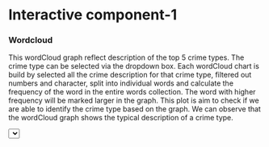 # Interactive component-1

### Wordcloud

This wordCloud graph reflect description of the top 5 crime types. The crime type can be selected via the dropdown box. Each wordCloud chart is build by selected all the crime description for that crime type, filtered out numbers and character, split into individual words and calculate the frequency of the word in the entire words collection. The word with higher frequency will be marked larger in the graph. This plot is aim to check if we are able to identify the crime type based on the graph. We can observe that the wordCloud graph shows the typical description of a crime type.


<meta charset="utf-8">

<!-- Load d3.js -->
<script src="https://d3js.org/d3.v4.js"></script>

<!-- Load d3-cloud -->
<script src="https://cdn.jsdelivr.net/gh/holtzy/D3-graph-gallery@master/LIB/d3.layout.cloud.js"></script>
<!-- Initialize a select button -->
<select id="selectButton"></select>

<!-- Create a div where the graph will take place -->
<div id="my_dataviz"></div>
<script>
    var allGroup = ["ASSAULT 3 & RELATED OFFENSES", "CRIMINAL MISCHIEF & RELATED OF", "GRAND LARCENY",
    "HARRASSMENT 2","PETIT LARCENY"]

    // add the options to the button
    d3.select("#selectButton")
      .selectAll('myOptions')
     	.data(allGroup)
      .enter()
    	.append('option')
      .text(function (d) { return d; }) // text showed in the menu
      .attr("value", function (d) { return d; }) // corresponding value returned by the button
   var fill = d3.scaleOrdinal(d3.schemeCategory20);
   var margin = {top: 10, right: 10, bottom: 10, left: 10},
        width = 450 - margin.left - margin.right,
        height = 450 - margin.top - margin.bottom;

    // append the svg object to the body of the page
    var svg = d3.select("#my_dataviz").append("svg")
        .attr("width", width + margin.left + margin.right)
        .attr("height", height + margin.top + margin.bottom)
      .append("g")
        .attr("transform",
              "translate(" + margin.left + "," + margin.top + ")");

    var myWords=getWords("ASSAULT 3 & RELATED OFFENSES");


    var layout = d3.layout.cloud()
      .size([width, height])
      .words(myWords.map(function(d) { return {text: d.word, size:d.size}; }))
      .padding(5)        //space between words
      .rotate(function() { return ~~(Math.random() * 2) * 90; })
      .fontSize(function(d) { return d.size; })      // font size of words
      .on("end", draw);

    layout.start();

    function getWords(select_group){
      var found = null;
      var word_freq=[{OFNS_DESC: "ASSAULT 3 & RELATED OFFENSES", con_str: [{"word": "OBSTR", "size": 26.57928032795182}, {"word": "BREATH", "size": 26.57928032795182}, {"word": "CIRCUL", "size": 26.57928032795182}, {"word": "ASSAULT", "size": 120.0}, {"word": "MENACING", "size": 39.046173051942574}, {"word": "UNCLASSIFIED", "size": 38.954231826846836}, {"word": "PEACE", "size": 20.0}, {"word": "OFFICER", "size": 20.0}]}, {"OFNS_DESC": "CRIMINAL MISCHIEF & RELATED OF", "con_str": [{"word": "MISCHIEF", "size": 117.47163787697394}, {"word": "CRIMINAL", "size": 120.0}, {"word": "OF", "size": 59.82312866997321}, {"word": "MOTOR", "size": 49.222963343024915}, {"word": "TH", "size": 40.44852060885924}, {"word": "GRAFFIT", "size": 40.44852060885924}, {"word": "UNCLASSIFIED", "size": 45.70121429793056}, {"word": "M", "size": 30.35074967219657}, {"word": "UNCL", "size": 30.57949945841172}, {"word": "ND", "size": 30.57949945841172}, {"word": "BY", "size": 21.117382133287727}, {"word": "FIRE", "size": 21.042557436862207}, {"word": "MIS", "size": 20.933527164927884}, {"word": "RECKLESS", "size": 20.232312866997322}, {"word": "ENDANGERMENT", "size": 20.232312866997322}, {"word": "PROPE", "size": 20.232312866997322}, {"word": "TAMPERING", "size": 21.577732170343765}, {"word": "FALSE", "size": 20.01567755544154}, {"word": "ALARM", "size": 20.01567755544154}, {"word": "FIR", "size": 20.090502251867054}, {"word": "EXPLOSIVE", "size": 20.0}]}, {OFNS_DESC: "GRAND LARCENY", con_str: [{"word": "LARCENY", "size": 120.0}, {"word": "GRAND", "size": 120.0}, {"word": "FROM", "size": 77.9096730986564}, {"word": "STORE", "size": 29.21853417604956}, {"word": "SHOPL", "size": 26.811770122640326}, {"word": "RESIDENCE", "size": 32.83077309447072}, {"word": "UNATTENDED", "size": 46.48445021137667}, {"word": "VEHICLE", "size": 32.76798794525135}, {"word": "MOTORCYCLE", "size": 35.85785442216734}, {"word": "PERSON", "size": 38.56598719182956}, {"word": "PICK", "size": 22.399229835502908}, {"word": "UNCL", "size": 21.583022895651084}, {"word": "OF", "size": 32.40132267381022}, {"word": "BICYCLE", "size": 24.855384872964713}, {"word": "OPEN", "size": 33.609308944790925}, {"word": "AREAS", "size": 27.283914444769998}, {"word": "BY", "size": 53.766690385500816}, {"word": "ACQUIRING", "size": 24.34389519065757}, {"word": "LOST", "size": 23.054706793353144}, {"word": "CREDIT", "size": 32.56121552048889}, {"word": "CARD", "size": 32.56121552048889}, {"word": "IDENTITY", "size": 20.773513038382653}, {"word": "THEFT", "size": 26.255075132895232}, {"word": "UNCLASSIFIED", "size": 22.4996860742539}, {"word": "DISHONEST", "size": 21.322673810221424}, {"word": "EMP", "size": 21.322673810221424}, {"word": "BAG", "size": 22.131346532166923}, {"word": "DIP", "size": 22.131346532166923}, {"word": "EATERY", "size": 22.326399062408438}, {"word": "VEHICULAR", "size": 23.08902934159307}, {"word": "ACCESSORIES", "size": 23.08902934159307}, {"word": "RETAIL", "size": 22.40592691808631}, {"word": "COMPROMISE", "size": 31.16822234314177}, {"word": "CELL", "size": 21.768029802017494}, {"word": "PHONE", "size": 21.768029802017494}, {"word": "ACCT", "size": 36.41371227658951}, {"word": "EXISTING", "size": 22.82030890293416}, {"word": "BUILDING", "size": 27.728433301243147}, {"word": "NON", "size": 26.688711230170355}, {"word": "BANK", "size": 26.759030597296054}, {"word": "REPRODUCED", "size": 22.151437779917124}, {"word": "CHECK", "size": 22.151437779917124}, {"word": "FALSE", "size": 26.35971704826085}, {"word": "PROMISE", "size": 26.35971704826085}, {"word": "IN", "size": 26.35971704826085}, {"word": "CONTACT", "size": 26.35971704826085}, {"word": "PERSONAL", "size": 23.385375245908502}, {"word": "ELECTRONIC", "size": 23.385375245908502}, {"word": "DEVICE", "size": 23.385375245908502}, {"word": "SNATCH", "size": 23.385375245908502}, {"word": "ATM", "size": 21.55372315934871}, {"word": "TRANSACTION", "size": 21.552886024025785}, {"word": "NEW", "size": 22.242685530115942}, {"word": "NOT", "size": 25.10485119919635}, {"word": "LUSH", "size": 21.32937089280482}, {"word": "WORKER", "size": 21.32937089280482}, {"word": "SLEEPING", "size": 21.32937089280482}, {"word": "UNCON", "size": 21.32937089280482}, {"word": "VICTIM", "size": 21.32937089280482}, {"word": "PURS", "size": 21.010422334770414}, {"word": "NECK", "size": 20.361642459503578}, {"word": "CHAI", "size": 20.361642459503578}, {"word": "EXTORTION", "size": 22.928299359591477}, {"word": "LOS", "size": 21.2883512619815}, {"word": "UNAUTHORIZED", "size": 20.459587292285796}, {"word": "PURCHASE", "size": 20.459587292285796}, {"word": "TELLER", "size": 20.685613829475535}, {"word": "PACKAGE", "size": 21.038884935749863}, {"word": "INSIDE", "size": 20.72077351303838}, {"word": "NIGHT", "size": 21.429827131555815}, {"word": "CLUB", "size": 21.429827131555815}, {"word": "TRUCK", "size": 20.133104516345067}, {"word": "OUTSIDE", "size": 20.317274287388557}, {"word": "BOAT", "size": 20.0301368716253}, {"word": "PIER", "size": 20.051902390021347}, {"word": "AGGRAVATED", "size": 20.0}]}, {OFNS_DESC: "HARRASSMENT 2", con_str: [{"word": "HARASSMENT", "size": 120.0}, {"word": "SUBD", "size": 120.0}, {"word": "CIVILIAN", "size": 20.0}]}, {OFNS_DESC: "PETIT LARCENY", con_str: [{"word": "LARCENY", "size": 120.0}, {"word": "PETIT", "size": 120.0}, {"word": "FROM", "size": 103.38615819319438}, {"word": "AUTO", "size": 33.71205696486984}, {"word": "BY", "size": 24.13479914177515}, {"word": "ACQUIRING", "size": 20.799602934222303}, {"word": "LOS", "size": 20.799602934222303}, {"word": "OPEN", "size": 28.340726208295393}, {"word": "AREAS", "size": 28.340726208295393}, {"word": "STORE", "size": 56.585546962016906}, {"word": "SHOPL", "size": 56.585546962016906}, {"word": "OF", "size": 32.46028365191088}, {"word": "LICENSE", "size": 24.268457110252193}, {"word": "PLATE", "size": 24.268457110252193}, {"word": "BICYCLE", "size": 24.72883455722867}, {"word": "BUILDING", "size": 44.14089582103902}, {"word": "UN", "size": 36.15854492588235}, {"word": "FALSE", "size": 21.833693532439415}, {"word": "PROMISE", "size": 21.833693532439415}, {"word": "VEHICLE", "size": 23.350828718485836}, {"word": "ACCES", "size": 23.350828718485836}, {"word": "CHECK", "size": 20.74332589486355}, {"word": "MAILB", "size": 20.353294747085513}, {"word": "UNATTENDED", "size": 27.972971388596864}, {"word": "PACKAGE", "size": 27.972971388596864}, {"word": "THEFT", "size": 27.972971388596864}, {"word": "INSIDE", "size": 25.64177319571513}, {"word": "OUTSIDE", "size": 22.321818686321944}, {"word": "CREDIT", "size": 20.57410396401396}, {"word": "CARD", "size": 20.57410396401396}, {"word": "U", "size": 20.57410396401396}, {"word": "DISHONEST", "size": 20.509229043642062}, {"word": "EMP", "size": 20.509229043642062}, {"word": "TRUCK", "size": 20.16609542866299}, {"word": "USE", "size": 20.380651641218243}, {"word": "ANIMAL", "size": 20.082070682398182}, {"word": "COIN", "size": 20.01328763429304}, {"word": "MACHIN", "size": 20.01328763429304}, {"word": "BOAT", "size": 20.0}, {"word": "PIER", "size": 20.001172438319973}]}]
      for(var i = 0; i < word_freq.length; i++){
        var e = word_freq[i];
        if(e.OFNS_DESC == select_group){
            found = e.con_str;
        }
      }
      return found;
    }

    function update(select_group) {
        var update_data=getWords(select_group);
      // Create new data with the selection?
      // Give these new data to update line
      layout.stop();

     layout = d3.layout.cloud()
      .size([width, height])
      .words(update_data.map(function(d) { return {text: d.word, size:d.size}; }))
      .padding(5)        //space between words
      .rotate(function() { return ~~(Math.random() * 2) * 90; })
      .fontSize(function(d) { return d.size; })      // font size of words
      .on("end", draw);
    layout.start();
    }

    // When the button is changed, run the updateChart function
    d3.select("#selectButton").on("change", function(d) {
        // recover the option that has been chosen
        var selectedOption = d3.select(this).property("value")
        // run the updateChart function with this selected option
        d3.selectAll("svg").remove();

     svg = d3.select("#my_dataviz").append("svg")
        .attr("width", width + margin.left + margin.right)
        .attr("height", height + margin.top + margin.bottom)
      .append("g")
        .attr("transform",
              "translate(" + margin.left + "," + margin.top + ")");
        update(selectedOption);
    })




// List of words
// set the dimensions and margins of the graph


// Constructs a new cloud layout instance. It run an algorithm to find the position of words that suits your requirements
// Wordcloud features that are different from one word to the other must be here

// This function takes the output of 'layout' above and draw the words
// Wordcloud features that are THE SAME from one word to the other can be here
function draw(words) {
  svg
    .append("g")
      .attr("transform", "translate(" + layout.size()[0] / 2 + "," + layout.size()[1] / 2 + ")")
      .selectAll("text")
        .data(words)
      .enter()
      .append("text")
        .style("font-size", function(d) { return d.size; })
        .style("fill", function(d,i) { return fill(i)})
        .attr("text-anchor", "middle")
        .style("font-family", "Impact")
        .attr("transform", function(d) {
          return "translate(" + [d.x, d.y] + ")rotate(" + d.rotate + ")";
        })
        .text(function(d) { return d.text; });
}
</script>

